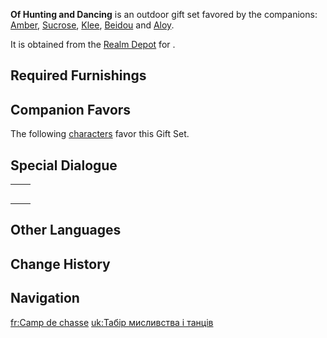 {{Furnishing Infobox
|id             = 350045
|image          = Furnishing Set Of Hunting and Dancing Display.png
|category       = Outdoor Set
|subcategory    = Gift Set
|rarity         = 4
|adeptal_energy = 760
|load           = 1,735
|description    = An encampment set up with some skill that has referenced the famed writings of the researcher [[Jacob Musk|Musk]] to recreate a hilichurl dwelling, and which can be used to study their living habits.<br />They say that in the past, the [[Knights of Favonius]] would set up such camps and engage in detailed planning, led by the Outriders, ahead of expeditions against monsters. The seafaring [[Crux Fleet]] also tends to set sand tables up in a similar fashion based on various sources of intelligence to simulate boarding an island and clearing it of monsters.
|blueprint      = [[Realm Depot]]
}}
'''Of Hunting and Dancing''' is an outdoor gift set favored by the companions: [[Amber]], [[Sucrose]], [[Klee]], [[Beidou]] and [[Aloy]].

It is obtained from the [[Realm Depot]] for {{Item|Realm Currency|24|x=240}}.

==Required Furnishings==
{{Recipe
|type = Gift Set
|Hardwood Weapon Rack = 1
|Fir Weapon Rack = 1
|Fir Shelves = 1
|Hilichurl Totem Fence = 2
|Wooden Hilichurl Fence = 2
|Hilichurl Horned Pot = 1
|Hilichurl Archery Target = 1
|Hilichurl Straw Hut = 1
|Two-Story Hilichurl Sentry Tower = 1
|Hilichurl Chieftain Hall = 1
|Hilichurl Spiral Watchtower = 1
|Hilichurl Outpost Hut = 1
|Mature Cuihua Tree = 1
|"Dainty Fists" = 1
|Hiding Grazestone = 1
|Hazel Wildvest = 1
|Overgrown Wildvest = 1
|"The Color of the Wind" = 1
|sort = Hardwood Weapon Rack,Fir Weapon Rack,Fir Shelves,Hilichurl Totem Fence,Wooden Hilichurl Fence,Hilichurl Horned Pot,Hilichurl Archery Target,Hilichurl Straw Hut,Two-Story Hilichurl Sentry Tower,Hilichurl Chieftain Hall,Hilichurl Spiral Watchtower,Hilichurl Outpost Hut,Mature Cuihua Tree,"Dainty Fists",Hiding Grazestone,Hazel Wildvest,Overgrown Wildvest,"The Color of the Wind"
|yield = 0
}}

==Companion Favors==
The following [[characters]] favor this Gift Set.
{{Companion/Header}}
{{Companion
|character = Aloy
|rewards = {{Card|Primogem|20}}{{Card|Guide to Freedom|2}}{{Card|Mora|20,000}}
}}
{{Companion
|character = Amber
|rewards = {{Card|Primogem|20}}{{Card|Guide to Freedom|2}}{{Card|Mora|20,000}}
}}
{{Companion
|character = Beidou
|rewards = {{Card|Primogem|20}}{{Card|Guide to Gold|2}}{{Card|Mora|20,000}}
}}
{{Companion
|character = Klee
|rewards = {{Card|Primogem|20}}{{Card|Guide to Freedom|2}}{{Card|Mora|20,000}}
}}
{{Companion
|character = Sucrose
|rewards = {{Card|Primogem|20}}{{Card|Guide to Freedom|2}}{{Card|Mora|20,000}}
}}
{{Companion/Footer}}

==Special Dialogue==
{{HousingCompanion|favorite}}

{| class="wikitable"
|-
| {{Card|Aloy}} || {{Transclude|Aloy/Companion|Of Hunting and Dancing}}
|-
| {{Card|Amber}} || {{Transclude|Amber/Companion|Of Hunting and Dancing}}
|-
| {{Card|Beidou}} || {{Transclude|Beidou/Companion|Of Hunting and Dancing}}
|-
| {{Card|Klee}} || {{Transclude|Klee/Companion|Of Hunting and Dancing}}
|-
| {{Card|Sucrose}} || {{Transclude|Sucrose/Companion|Of Hunting and Dancing}}
|}

==Other Languages==
{{Other Languages
|en      = Of Hunting and Dancing
|zhs     = 狩猎与歌舞之营
|zhs_rm  = Shòuliè Yǔ Gēwǔ zhī Yíng
|zht     = 狩獵與歌舞之營
|zht_rm  = Shòuliè Yǔ Gēwǔ zhī Yíng
|zh_tl   = Camp of Hunting and Song and Dance
|ja      = 狩りと歌舞の拠点
|ja_rm   = Kari to Kabu no Kyoten
|ja_tl   = Camp of Hunting and Song and Dance
|ko      = 사냥과 가무의 캠프
|ko_rm   = 
|ko_tl   = 
|es      = Cánticos de cazadores
|es_tl   = Songs of Hunters
|fr      = Camp de chasse
|fr_tl   = Hunting Camp
|ru      = Охотничий и песенный поход
|ru_tl   = 
|th      = แคมป์ของนักล่าและเสียงเพลง
|th_rm   = 
|th_tl   = 
|vi      = Doanh Trại Săn Bắn Và Múa Ca
|vi_tl   = 
|de      = Von Jagd und Tanz
|de_tl   = Of Hunt and Dance
|id      = Kemah Berburu dan Menari
|id_tl   = Hunting and Dancing Camp
|pt      = Acampamento de Caça e Canções
|pt_tl   = 
}}

==Change History==
{{Change History|1.6}}

==Navigation==
{{Furnishing Navbox/Sets|type=gift}}

[[fr:Camp de chasse]]
[[uk:Табір мисливства і танців]]